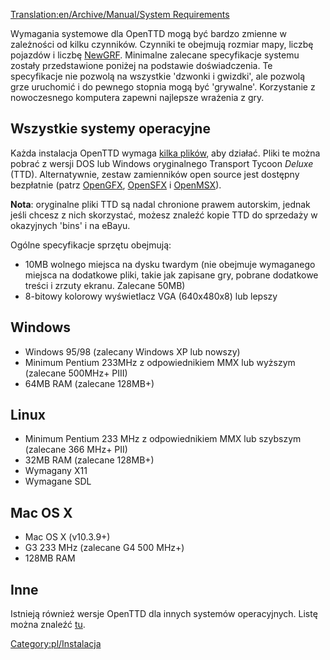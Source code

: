 [[Translation:en/Archive/Manual/System Requirements]]

<!--[[Category:Installation]]-->[[Category:pl/Instalacja]]

Wymagania systemowe dla OpenTTD mogą być bardzo zmienne w zależności od kilku czynników. Czynniki te obejmują rozmiar mapy, liczbę pojazdów i liczbę [[pl/Manual/NewGRF | NewGRF]]. Minimalne zalecane specyfikacje systemu zostały przedstawione poniżej na podstawie doświadczenia. Te specyfikacje nie pozwolą na wszystkie <span title="bells and whistles">'dzwonki i gwizdki'</span>, ale pozwolą grze uruchomić i do pewnego stopnia mogą być <span title=playable>'grywalne'</span>. Korzystanie z nowoczesnego komputera zapewni najlepsze wrażenia z gry.

==<span id="All_Operating_Systems" title="All Operating Systems">Wszystkie systemy operacyjne</span>==

Każda instalacja OpenTTD wymaga [[pl/Archive/Manual/FAQ Instalacji | kilka plików]], aby działać. Pliki te można pobrać z wersji DOS lub Windows oryginalnego Transport Tycoon ''Deluxe'' (TTD). Alternatywnie, zestaw zamienników open source jest dostępny bezpłatnie (patrz [[pl/Archive/Community/OpenGFX Readme|OpenGFX]], [[pl/Archive/Community/Wymiana Efektów Dźwiękowych|OpenSFX]] i [[pl/Archive/Community/OpenMSX|OpenMSX]]).

'''Nota''': oryginalne pliki TTD są nadal chronione prawem autorskim, jednak jeśli chcesz z nich skorzystać, możesz znaleźć kopie TTD do sprzedaży w okazyjnych <span title="transakcjach - bargain..">'bins'</span> i na eBayu.

Ogólne specyfikacje sprzętu obejmują:
*10MB wolnego miejsca na dysku twardym (nie obejmuje wymaganego miejsca na dodatkowe pliki, takie jak zapisane gry, pobrane dodatkowe treści i zrzuty ekranu. Zalecane 50MB)
*8-bitowy kolorowy wyświetlacz VGA (640x480x8) lub lepszy

==<span title='w skrócie ottd w1'>Windows</span>== 

*Windows 95/98 (zalecany Windows XP lub nowszy)
*Minimum Pentium 233MHz z odpowiednikiem MMX lub wyższym (zalecane 500MHz+ PIII)
*64MB RAM (zalecane 128MB+)

==Linux== 
*Minimum Pentium 233 MHz z odpowiednikiem MMX lub szybszym (zalecane 366 MHz+ PII)
*32MB RAM (zalecane 128MB+)
*Wymagany X11
*Wymagane SDL

==Mac OS X==

*Mac OS X (v10.3.9+)
*G3 233 MHz (zalecane G4 500 MHz+)
*128MB RAM

==<span id="Other" title="Other">Inne</span>==

Istnieją również wersje OpenTTD dla innych systemów operacyjnych. Listę można znaleźć [[pl/Archive/Compilation and Ports/System Operacyjny | tu]].